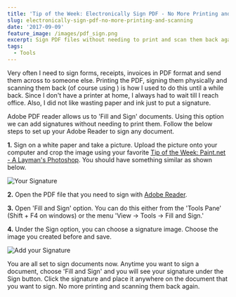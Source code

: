 ```yaml
---
title: 'Tip of the Week: Electronically Sign PDF - No More Printing and Scanning'
slug: electronically-sign-pdf-no-more-printing-and-scanning
date: '2017-09-09'
feature_image: /images/pdf_sign.png
excerpt: Sign PDF files without needing to print and scan them back again.
tags:
  - Tools
---
```

Very often I need to sign forms, receipts, invoices in PDF format and send them across to someone else. Printing the PDF, signing them physically and scanning them back (of course using <BlogLink
  href="/blog/office-lens-scan-documents-with-your-phone"
  title="Tip of the Week: Office Lens - Scan Documents With Your Phone"
  description="Your pocket scanner!"
  authorImage="/images/logo-512x512-24.png"
  authorName="Rahul Nath"
  authorTitle="Rahul Pulikkot Nath"
  featureImage="/images/office_lens.png"
/>) is how I used to do this until a while back. Since I don't have a printer at home, I always had to wait till I reach office. Also, I did not like wasting paper and ink just to put a signature.

Adobe PDF reader allows us to 'Fill and Sign' documents. Using this option we can add signatures without needing to print them. Follow the below steps to set up your Adobe Reader to sign any document.

**1.** Sign on a white paper and take a picture. Upload the picture onto your computer and crop the image using your favorite [Tip of the Week: Paint.net - A Layman's Photoshop](/blog/paint-dot-net/). You should have something similar as shown below.

![Your Signature](/images/pdf_signature.png)

**2.** Open the PDF file that you need to sign with [Adobe Reader](https://get.adobe.com/reader/).

**3.** Open 'Fill and Sign' option. You can do this either from the 'Tools Pane' (Shift + F4 on windows) or the menu 'View -> Tools -> Fill and Sign.'

**4.** Under the Sign option, you can choose a signature image. Choose the image you created before and save.

![Add your Signature](/images/adobe_add_sign.png)

You are all set to sign documents now. Anytime you want to sign a document, choose 'Fill and Sign' and you will see your signature under the Sign button. Click the signature and place it anywhere on the document that you want to sign. No more printing and scanning them back again.
